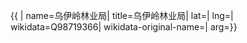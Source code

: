 {{ {{{1|PRC admin/showdata}}}|
name=乌伊岭林业局|
title=乌伊岭林业局|
lat=|
lng=|
wikidata=Q98719366|
wikidata-original-name=|
arg={{{arg|}}}}}